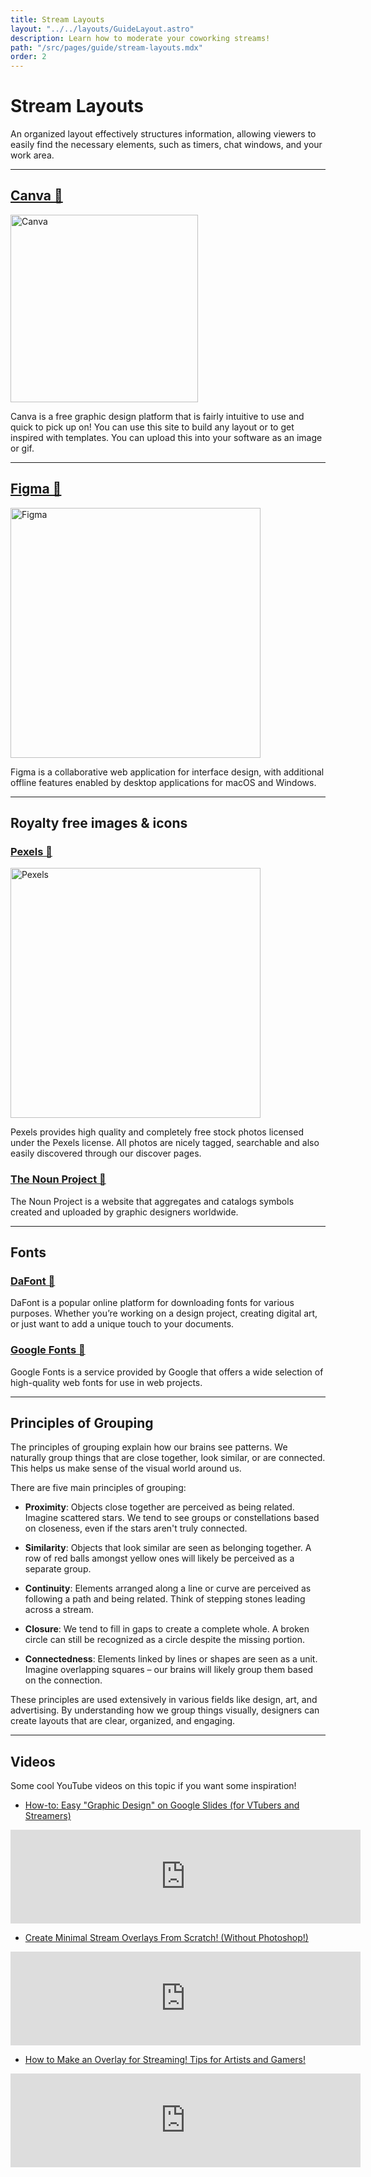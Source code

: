 ```yaml
---
title: Stream Layouts
layout: "../../layouts/GuideLayout.astro"
description: Learn how to moderate your coworking streams!
path: "/src/pages/guide/stream-layouts.mdx"
order: 2
---
```


# Stream Layouts

An organized layout effectively structures information, allowing viewers to easily find the necessary elements, such as timers, chat windows, and your work area.

---

## [Canva 🔗](https://www.canva.com/)

<a href="https://www.canva.com/" target="_blank">
<Image src={Canva} alt="Canva" width="300" loading="eager" />
</a>

Canva is a free graphic design platform that is fairly intuitive to use and quick to pick up on! You can use this site to build any layout or to get inspired with templates. You can upload this into your software as an image or gif.  

---

## [Figma 🔗](https://www.figma.com/)

<a href="https://www.figma.com/" target="_blank">
<Image src={Figma} alt="Figma" width="400" loading="lazy" />
</a>

Figma is a collaborative web application for interface design, with additional offline features enabled by desktop applications for macOS and Windows.

---

## Royalty free images & icons

### [Pexels 🔗](https://www.pexels.com/license/)

<a href="https://www.pexels.com/license/" target="_blank">
<Image src={Pexels} alt="Pexels" width="400" loading="lazy" />
</a>

Pexels provides high quality and completely free stock photos licensed under the Pexels license. All photos are nicely tagged, searchable and also easily discovered through our discover pages.

### [The Noun Project 🔗](https://thenounproject.com/)

The Noun Project is a website that aggregates and catalogs symbols created and uploaded by graphic designers worldwide.

---

## Fonts

### [DaFont 🔗](https://www.dafont.com/)

DaFont is a popular online platform for downloading fonts for various purposes. Whether you’re working on a design project, creating digital art, or just want to add a unique touch to your documents.

### [Google Fonts 🔗](https://fonts.google.com/)

Google Fonts is a service provided by Google that offers a wide selection of high-quality web fonts for use in web projects.

---

## Principles of Grouping

The principles of grouping explain how our brains see patterns. We naturally group things that are close together, look similar, or are connected. This helps us make sense of the visual world around us.

There are five main principles of grouping:

- **Proximity**: Objects close together are perceived as being related. Imagine scattered stars. We tend to see groups or constellations based on closeness, even if the stars aren't truly connected.

- **Similarity**: Objects that look similar are seen as belonging together. A row of red balls amongst yellow ones will likely be perceived as a separate group.

- **Continuity**: Elements arranged along a line or curve are perceived as following a path and being related. Think of stepping stones leading across a stream.

- **Closure**: We tend to fill in gaps to create a complete whole.  A broken circle can still be recognized as a circle despite the missing portion.

- **Connectedness**: Elements linked by lines or shapes are seen as a unit. Imagine overlapping squares – our brains will likely group them based on the connection.

These principles are used extensively in various fields like design, art, and advertising. By understanding how we group things visually, designers can create layouts that are clear, organized, and engaging.

---

## Videos 

Some cool YouTube videos on this topic if you want some inspiration! 

- [How-to: Easy "Graphic Design" on Google Slides (for VTubers and Streamers)](https://youtu.be/VoF-Qk_tWgU)

<iframe width="560" src="https://www.youtube.com/embed/VoF-Qk_tWgU?si=Oq6xA7nzjOJa_YrR" title="YouTube video player" frameborder="0" allow="accelerometer; autoplay; clipboard-write; encrypted-media; gyroscope; picture-in-picture; web-share" referrerpolicy="strict-origin-when-cross-origin" allowfullscreen></iframe>

<br />

- [Create Minimal Stream Overlays From Scratch! (Without Photoshop!)](https://youtu.be/Rs75ovA7Fvo)

<iframe width="560" src="https://www.youtube.com/embed/Rs75ovA7Fvo?si=esfZ1dELAKot2GaZ" title="YouTube video player" frameborder="0" allow="accelerometer; autoplay; clipboard-write; encrypted-media; gyroscope; picture-in-picture; web-share" referrerpolicy="strict-origin-when-cross-origin" allowfullscreen></iframe>

<br />

- [How to Make an Overlay for Streaming! Tips for Artists and Gamers!](https://youtu.be/OBXK9qi4j8E)

<iframe width="560" src="https://www.youtube.com/embed/OBXK9qi4j8E?si=tnjsR4h5s7Vm36nb" title="YouTube video player" frameborder="0" allow="accelerometer; autoplay; clipboard-write; encrypted-media; gyroscope; picture-in-picture; web-share" referrerpolicy="strict-origin-when-cross-origin" allowfullscreen></iframe>

